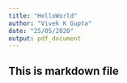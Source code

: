 ```yaml
---
title: "HelloWorld"
author: "Vivek K Gupta"
date: "25/05/2020"
output: pdf_document
---
```

## This is markdown file